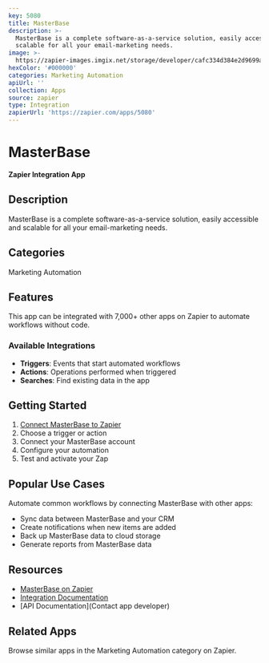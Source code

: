 ```yaml
---
key: 5080
title: MasterBase
description: >-
  MasterBase is a complete software-as-a-service solution, easily accessible and
  scalable for all your email-marketing needs.
image: >-
  https://zapier-images.imgix.net/storage/developer/cafc334d384e2d9699a23dfd16642c0f_2.png?auto=format%2Ccompress&ixlib=python-3.0.0&q=50
hexColor: '#000000'
categories: Marketing Automation
apiUrl: ''
collection: Apps
source: zapier
type: Integration
zapierUrl: 'https://zapier.com/apps/5080'
---
```

# MasterBase

**Zapier Integration App**

## Description

MasterBase is a complete software-as-a-service solution, easily accessible and scalable for all your email-marketing needs.

## Categories

Marketing Automation

## Features

This app can be integrated with 7,000+ other apps on Zapier to automate workflows without code.

### Available Integrations

- **Triggers**: Events that start automated workflows
- **Actions**: Operations performed when triggered
- **Searches**: Find existing data in the app

## Getting Started

1. [Connect MasterBase to Zapier](https://zapier.com/apps/5080)
2. Choose a trigger or action
3. Connect your MasterBase account
4. Configure your automation
5. Test and activate your Zap

## Popular Use Cases

Automate common workflows by connecting MasterBase with other apps:

- Sync data between MasterBase and your CRM
- Create notifications when new items are added
- Back up MasterBase data to cloud storage
- Generate reports from MasterBase data

## Resources

- [MasterBase on Zapier](https://zapier.com/apps/5080)
- [Integration Documentation](https://zapier.com/apps/5080/integrations)
- [API Documentation](Contact app developer)

## Related Apps

Browse similar apps in the Marketing Automation category on Zapier.

